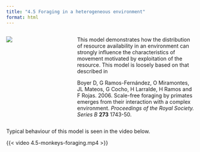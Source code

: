```yaml
---
title: "4.5 Foraging in a heterogeneous environment"
format: html
---
```


:::: {.columns}
::: {.column width=35%}
[![](4.5-monkeys-foraging.png){style="padding-right:10px;"}](4.5-monkeys-foraging.nlogox)
:::

::: {.column width=65%}
This model demonstrates how the distribution of resource availability in an environment can strongly influence the characteristics of movement motivated by exploitation of the resource. This model is loosely based on that described in

Boyer D, G Ramos-Fernández, O Miramontes, JL Mateos, G Cocho, H Larralde, H Ramos and F Rojas. 2006. Scale-free foraging by primates emerges from their interaction with a complex environment. _Proceedings of the Royal Society. Series B_ **273** 1743-50.
:::
::::

::: .clearfix
:::

Typical behaviour of this model is seen in the video below.

{{< video 4.5-monkeys-foraging.mp4 >}}